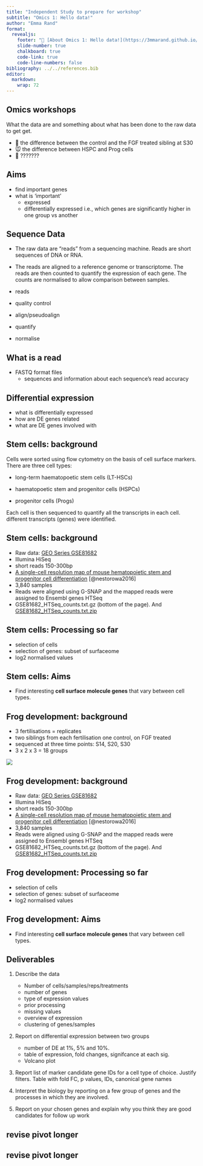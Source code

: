 ```yaml
---
title: "Independent Study to prepare for workshop"
subtitle: "Omics 1: Hello data!"
author: "Emma Rand"
format: 
  revealjs:
    footer: "🔗 [About Omics 1: Hello data!](https://3mmarand.github.io/BIO00088H-data/omics/week-3/overview.html)"
    slide-number: true
    chalkboard: true
    code-link: true
    code-line-numbers: false
bibliography: ../../references.bib
editor: 
  markdown: 
    wrap: 72
---
```




## Omics workshops

What the data are and something about what has been done to the raw data to get get.



-   🐸 the difference between the control and the FGF treated sibling at
    S30
-   🐭 the difference between HSPC and Prog cells
-   🍂 ???????

## Aims

-   find important genes
-   what is 'important'
    -   expressed
    -   differentially expressed i.e., which genes are significantly higher in one group vs another




## Sequence Data

-   The raw data are "reads" from a sequencing machine. Reads are short sequences of DNA or RNA. 


-   The reads are aligned to a reference genome or transcriptome. The reads are then counted to quantify the expression of each gene. The counts are normalised to allow comparison between samples.
-   reads
-   quality control
-   align/pseudoalign
-   quantify
-   normalise


## What is a read

-   FASTQ format files
    -   sequences and information about each sequence's read accuracy



## Differential expression

-   what is differentially expressed
-   how are DE genes related
-   what are DE genes involved with

## Stem cells: background

Cells were sorted using flow cytometry on the basis of cell surface markers. There are three cell types:

-   long-term haematopoetic stem cells (LT-HSCs) 

-   haematopoetic stem and progenitor cells (HSPCs) 

-   progenitor cells (Progs) 

Each cell is then sequenced to quantify all the transcripts in each cell. different transcripts (genes) were identified.


## Stem cells: background

-   Raw data: [GEO Series GSE81682](https://www.ncbi.nlm.nih.gov/geo/query/acc.cgi?acc=GSE81682)
-   Illumina HiSeq
-   short reads 150-300bp
-   [A single-cell resolution map of mouse hematopoietic stem and progenitor cell differentiation](https://www.ncbi.nlm.nih.gov/pmc/articles/PMC5305050/) [@nestorowa2016]
-   3,840 samples
-   Reads were aligned using G-SNAP and the mapped reads were assigned to Ensembl genes HTSeq
-   GSE81682_HTSeq_counts.txt.gz (bottom of the page). And [GSE81682_HTSeq_counts.txt.zip](../data/jillian/GSE81682_HTSeq_counts.zip)

##  Stem cells: Processing so far

-   selection of cells
-   selection of genes: subset of surfaceome
-   log2 normalised values

## Stem cells: Aims

-   Find interesting **cell surface molecule genes** that vary between cell types.


## Frog development: background

-   3 fertilisations = replicates
-   two siblings from each fertilisation one control, on FGF treated
-   sequenced at three time points: S14, S20, S30
-   3 x 2 x 3 = 18 groups

![](images/88H-exp-design-betsy.png)



## Frog development: background

-   Raw data: [GEO Series GSE81682](https://www.ncbi.nlm.nih.gov/geo/query/acc.cgi?acc=GSE81682)
-   Illumina HiSeq
-   short reads 150-300bp
-   [A single-cell resolution map of mouse hematopoietic stem and progenitor cell differentiation](https://www.ncbi.nlm.nih.gov/pmc/articles/PMC5305050/) [@nestorowa2016]
-   3,840 samples
-   Reads were aligned using G-SNAP and the mapped reads were assigned to Ensembl genes HTSeq
-   GSE81682_HTSeq_counts.txt.gz (bottom of the page). And [GSE81682_HTSeq_counts.txt.zip](../data/jillian/GSE81682_HTSeq_counts.zip)

 



##  Frog development: Processing so far

-   selection of cells
-   selection of genes: subset of surfaceome
-   log2 normalised values

## Frog development: Aims

-   Find interesting **cell surface molecule genes** that vary between cell types.






## 

## Deliverables


1.  Describe the data
    -    Number of cells/samples/reps/treatments
    -    number of genes
    -    type of expression values
    -    prior processing
    -    missing values
    -    overview of expression 
    -    clustering of genes/samples

2.  Report on differential expression between two groups
    -   number of DE at 1%, 5% and 10%. 
    -   table of expression, fold changes, signifcance at each sig. 
    -   Volcano plot 

3.  Report list of marker candidate gene IDs for a cell type of choice. Justify filters. Table with fold FC, p values, IDs, canonical gene names

4.  Interpret the biology by reporting on a few group of genes and the processes in which they are involved.

5.  Report on your chosen genes and explain why you think they are good candidates for follow up work


## revise pivot longer
## revise pivot longer